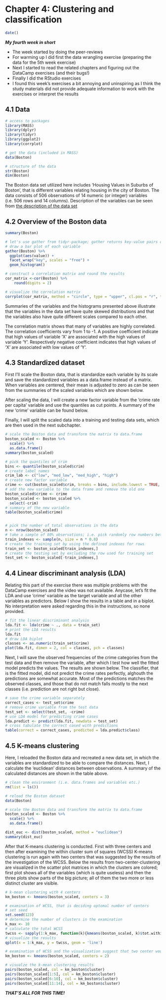 # Chapter 4: Clustering and classification


```r
date()

```

**_My fourth week in short_**

- The week started by doing the peer-reviews
- For warming up I did first the data wrangling exercise (preparing the data for the 5th week exercise)
- Next I started to read the related chapters and figuring out the DataCamp exercises (and their bugs!)
- Finally I did the RStudio exercises
- I found this week's exercises a bit annoying and uninspiring as I think the study materials did not provide adequate information to work with the exercises or interpret the results

## 4.1 Data
```r
# access to packages
library(MASS)
library(dplyr)
library(tidyr)
library(ggplot2)
library(corrplot)

# get the data (included in MASS)
data(Boston)

# structure of the data
str(Boston)
dim(Boston)

```

The Boston data set utilized here includes 'Housing Values in Suburbs of Boston', that is different variables relating housing in the city of Boston. The data consists of 506 observations of 14 numeric (or integer) variables (i.e. 506 rows and 14 columns). Description of the variables can be seen from [the description of the data set](https://stat.ethz.ch/R-manual/R-devel/library/MASS/html/Boston.html)

## 4.2 Overview of the Boston data

```r
summary(Boston)

# let's use gather from tidyr-package; gather returns key-value pairs of variables
# draw a bar plot of each variable
gather(Boston) %>% 
  ggplot(aes(value)) + 
  facet_wrap("key", scales = "free") +
  geom_histogram()

# construct a correlation matrix and round the results
cor_matrix <-cor(Boston) %>%
    round(digits = 2)

# visualize the correlation matrix
corrplot(cor_matrix, method = "circle", type = "upper", cl.pos = "r", tl.pos = "d", tl.cex = 0.8)

```

Summaries of the variables and the histograms presented above illustrate that the variables in the data set have quite skewed distributions and that the variables also have quite different scales compared to each other. 

The correlation matrix shows that many of variables are highly correlated. The correlation coefficients vary from 1 to -1. A positive coefficient indicate that high values of variable 'X' are associated with the high values of variable 'Y'. Respectively negative coefficient indicates that high values of 'X' are associated with low values of 'Y'.

## 4.3 Standardized dataset 

First I'll scale the Boston data, that is standardize each variable by its scale and save the standardized variables as a data.frame instead of a matrix. When variables are centered, their mean is adjusted to zero as can be seen from the summaries of the scaled variables which are shown below.

After scaling the data, I will create a new factor variable from the 'crime rate per capita' variable and use the quantiles as cut points. A summary of the new 'crime' variable can be found below.

Finally, I will split the scaled data into a training and testing data sets, which are then used in the next subchapter.

```r

# scale the Boston data and transform the matrix to data.frame
boston_scaled <- Boston %>%
  scale() %>%
  as.data.frame()
summary(boston_scaled)

# pick the quantiles of crim
bins <- quantile(boston_scaled$crim)
# create label names
crim_lab <- c("low", "med_low", "med_high", "high")
# create new factor variable
crime <- cut(boston_scaled$crim, breaks = bins, include.lowest = TRUE, labels = crim_lab)
# add the new variable to the data frame and remove the old one
boston_scaled$crime <- crime
boston_scaled <- boston_scaled %>%
  select(-crim)
# summary of the new variable
table(boston_scaled$crime)


# pick the number of total observations in the data
n <- nrow(boston_scaled)
# take a sample of 80% observations; i.e. pick randomly row numbers between 1 and 0.8 x rows
train_indexes <- sample(n, size = n * 0.8)
# create the training set by using the defined indexes for rows
train_set <- boston_scaled[train_indexes,]
# create the testing set by excluding the row used for training set
test_set <- boston_scaled[-train_indexes,]
```


## 4.4 Linear discriminant analysis (LDA)

Relating this part of the exercise there was multiple problems with the DataCamp exercises and the video was not available. Anycase, let's fit the LDA and use 'crime' variable as the target variable and all the other variables as predictors. Below I show the results in a table and in a biplot. No interpretation were asked regarding this in the instructions, so none provided.


```r
# fit the linear discriminant analysis
lda.fit <- lda(crime ~ ., data = train_set)
# print the LDA results
lda.fit
# draw LDA biplot
classes <- as.numeric(train_set$crime)
plot(lda.fit, dimen = 2, col = classes, pch = classes)

```

Next, I will save the observed frequencies of the crime categories from the test data and then remove the variable, after which I test how well the fitted model predicts the values. The results are shown below. The classifier, that is the fitted model, did not predict the crime rates perfectly, alghouth the predictions are somewhat accurate. Most of the predictions matches the observed classes, and those that do not match falls mostly to the next classes (i.e. prediction are not right but close).


```r
# save the crime variable separately
correct_cases <- test_set$crime
# remove crime variable from the test data
test_set <- select(test_set, -crime)
# use LDA model for predicting crime cases
lda.predict <- predict(lda.fit, newdata = test_set)
# cross tabulate the correct cased with predictions
table(correct = correct_cases, predicted = lda.predict$class)

```

## 4.5 K-means clustering 

Here, I reloaded the Boston data and recreated a new data set, in which the variables are standardized to be able to compare the distances. Next, I calculate the 'euclidean' distances between observations. A summary of the calculated distances are shown in the table above. 

```r
# clean the environment (i.e. data.frames and variables etc.)
rm(list = ls())

# reload the Boston dataset
data(Boston)

# scale the Boston data and transform the matrix to data.frame
boston_scaled <- Boston %>%
  scale() %>%
  as.data.frame()

dist_euc <- dist(boston_scaled, method = "euclidean")
summary(dist_euc)

```
After that K-means clustering is conducted. First with three centers and then after examining the within cluster sum of squares (WCSS) K-means clustering is run again with two centers that was suggested by the results of the investigation of the WCSS. Below the results from two-center-clustering are visualized in the scatter plot matrices in which the clusters are colored; first plot shows all of the variables (which is quite useless) and then the three plots show parts of the big picture; all of them the two more or less distinct cluster are visible.

```r

# k-mean clustering with 4 centers
km_boston <- kmeans(boston_scaled, centers = 3)

# examination of WCSS, that is deciding optomal number of centers
# set seed
set.seed(123)
# determine the number of clusters in the examination
k_max <- 10
# calculate the total WCSS
twcss <- sapply(1:k_max, function(k){kmeans(boston_scaled, k)$tot.withinss})
# visualize the results
qplot(x = 1:k_max, y = twcss, geom = 'line')

# examination of WCSS and the visualization suggest that two center would be optimal
km_boston <- kmeans(boston_scaled, centers = 2)

# visualze the k-mean clustering results
pairs(boston_scaled, col = km_boston$cluster)
pairs(boston_scaled[1:5], col = km_boston$cluster)
pairs(boston_scaled[6:10], col = km_boston$cluster)
pairs(boston_scaled[11:14], col = km_boston$cluster)
```


**_THAT'S ALL FOR THIS TIME!_**
